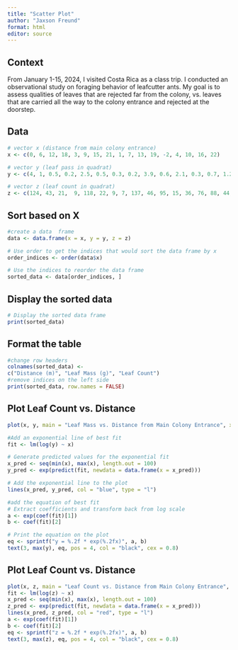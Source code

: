 ```yaml
---
title: "Scatter Plot"
author: "Jaxson Freund"
format: html
editor: source
---
```


## Context
From January 1-15, 2024, I visited Costa Rica as a class trip. I conducted an observational study on foraging behavior of leafcutter ants.  My goal is to assess qualities of leaves that are rejected far from the colony, vs. leaves that are carried all the way to the colony entrance and rejected at the doorstep.

## Data
```r
# vector x (distance from main colony entrance)
x <- c(0, 6, 12, 18, 3, 9, 15, 21, 1, 7, 13, 19, -2, 4, 10, 16, 22)

# vector y (leaf pass in quadrat)
y <- c(4, 1, 0.5, 0.2, 2.5, 0.5, 0.3, 0.2, 3.9, 0.6, 2.1, 0.3, 0.7, 1.2, 1.4, 0.9, 0.4)

# vector z (leaf count in quadrat)
z <- c(124, 43, 21,  9, 118, 22, 9, 7, 137, 46, 95, 15, 36, 76, 88, 44,  21)

```

## Sort based on X
```r
#create a data  frame
data <- data.frame(x = x, y = y, z = z)

# Use order to get the indices that would sort the data frame by x
order_indices <- order(data$x)

# Use the indices to reorder the data frame
sorted_data <- data[order_indices, ]
```
## Display the sorted data
```R
# Display the sorted data frame
print(sorted_data)
```
## Format the table
```R
#change row headers
colnames(sorted_data) <-
c("Distance (m)", "Leaf Mass (g)", "Leaf Count")
#remove indices on the left side
print(sorted_data, row.names = FALSE)

```

## Plot Leaf Count vs. Distance
```R
plot(x, y, main = "Leaf Mass vs. Distance from Main Colony Entrance", xlab = "Distance (m)", ylab = "Leaf Mass (g)", col = "blue", pch = 16)

#Add an exponential line of best fit
fit <- lm(log(y) ~ x)

# Generate predicted values for the exponential fit
x_pred <- seq(min(x), max(x), length.out = 100)
y_pred <- exp(predict(fit, newdata = data.frame(x = x_pred)))

# Add the exponential line to the plot
lines(x_pred, y_pred, col = "blue", type = "l")

#add the equation of best fit
# Extract coefficients and transform back from log scale
a <- exp(coef(fit)[1])
b <- coef(fit)[2]

# Print the equation on the plot
eq <- sprintf("y = %.2f * exp(%.2fx)", a, b)
text(3, max(y), eq, pos = 4, col = "black", cex = 0.8)
```
## Plot Leaf Count vs. Distance
```R
plot(x, z, main = "Leaf Count vs. Distance from Main Colony Entrance", xlab = "Distance (m)", ylab = "Leaf Count", col = "red", pch = 16)
fit <- lm(log(z) ~ x)
x_pred <- seq(min(x), max(x), length.out = 100)
z_pred <- exp(predict(fit, newdata = data.frame(x = x_pred)))
lines(x_pred, z_pred, col = "red", type = "l")
a <- exp(coef(fit)[1])
b <- coef(fit)[2]
eq <- sprintf("z = %.2f * exp(%.2fx)", a, b)
text(3, max(z), eq, pos = 4, col = "black", cex = 0.8)
```